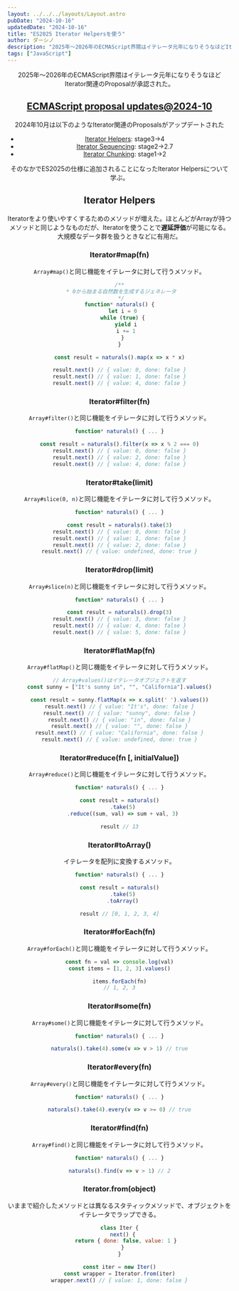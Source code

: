 ```yaml
---
layout: ../../../layouts/Layout.astro
pubDate: "2024-10-16"
updatedDate: "2024-10-16"
title: "ES2025 Iterator Helpersを使う"
author: ダーシノ
description: "2025年〜2026年のECMAScript界隈はイテレータ元年になりそうなほどIterator関連のProposalが承認された。そのなかでES2025の仕様に追加されることになったIterator Helpersについて学ぶ。"
tags: ["JavaScript"]
---
```



<Header {...frontmatter} />

2025年〜2026年のECMAScript界隈はイテレータ元年になりそうなほどIterator関連のProposalが承認された。

## [ECMAScript proposal updates@2024-10](https://ecmascript-daily.github.io/ecmascript/2024/10/12/ecmascript-proposal-update)

2024年10月は以下のようなIterator関連のProposalsがアップデートされた

- [Iterator Helpers](https://github.com/tc39/proposal-iterator-helpers): stage3→4
- [Iterator Sequencing](https://github.com/tc39/proposal-iterator-sequencing): stage2→2.7
- [Iterator Chunking](https://github.com/tc39/proposal-iterator-chunking): stage1→2


そのなかでES2025の仕様に追加されることになったIterator Helpersについて学ぶ。

## Iterator Helpers

Iteratorをより使いやすくするためのメソッドが増えた。ほとんどがArrayが持つメソッドと同じようなものだが、Iteratorを使うことで**遅延評価**が可能になる。大規模なデータ群を扱うときなどに有用だ。

### Iterator#map(fn)

`Array#map()`と同じ機能をイテレータに対して行うメソッド。

```js
/**
 * 0から始まる自然数を生成するジェネレータ
 */
function* naturals() {
  let i = 0
  while (true) {
    yield i
    i += 1
  }
}

const result = naturals().map(x => x * x)

result.next() // { value: 0, done: false }
result.next() // { value: 1, done: false }
result.next() // { value: 4, done: false }
```


### Iterator#filter(fn)

`Array#filter()`と同じ機能をイテレータに対して行うメソッド。

```js
function* naturals() { ... }

const result = naturals().filter(x => x % 2 === 0)
result.next() // { value: 0, done: false }
result.next() // { value: 2, done: false }
result.next() // { value: 4, done: false }
```

### Iterator#take(limit)

`Array#slice(0, n)`と同じ機能をイテレータに対して行うメソッド。

```js
function* naturals() { ... }

const result = naturals().take(3)
result.next() // { value: 0, done: false }
result.next() // { value: 1, done: false }
result.next() // { value: 2, done: false }
result.next() // { value: undefined, done: true }
```


### Iterator#drop(limit)

`Array#slice(n)`と同じ機能をイテレータに対して行うメソッド。

```js
function* naturals() { ... }

const result = naturals().drop(3)
result.next() // { value: 3, done: false }
result.next() // { value: 4, done: false }
result.next() // { value: 5, done: false }
```

### Iterator#flatMap(fn)

`Array#flatMap()`と同じ機能をイテレータに対して行うメソッド。

```js
// Array#values()はイテレータオブジェクトを返す
const sunny = ["It's sunny in", "", "California"].values()

const result = sunny.flatMap(x => x.split(' ').values())
result.next() // { value: "It's", done: false }
result.next() // { value: "sunny", done: false }
result.next() // { value: "in", done: false }
result.next() // { value: "", done: false }
result.next() // { value: "California", done: false }
result.next() // { value: undefined, done: true }
```

### Iterator#reduce(fn [, initialValue])

`Array#reduce()`と同じ機能をイテレータに対して行うメソッド。

```js
function* naturals() { ... }

const result = naturals()
  .take(5)
  .reduce((sum, val) => sum + val, 3)

result // 13
```

### Iterator#toArray()

イテレータを配列に変換するメソッド。

```js
function* naturals() { ... }

const result = naturals()
  .take(5)
  .toArray()

result // [0, 1, 2, 3, 4]
```

### Iterator#forEach(fn)

`Array#forEach()`と同じ機能をイテレータに対して行うメソッド。

```js
const fn = val => console.log(val)
const items = [1, 2, 3].values()

items.forEach(fn)
// 1, 2, 3
```

### Iterator#some(fn)

`Array#some()`と同じ機能をイテレータに対して行うメソッド。

```js
function* naturals() { ... }

naturals().take(4).some(v => v > 1) // true
```

### Iterator#every(fn)

`Array#every()`と同じ機能をイテレータに対して行うメソッド。

```js
function* naturals() { ... }

naturals().take(4).every(v => v >= 0) // true
```

### Iterator#find(fn)

`Array#find()`と同じ機能をイテレータに対して行うメソッド。

```js
function* naturals() { ... }

naturals().find(v => v > 1) // 2
```

### Iterator.from(object)

いままで紹介したメソッドとは異なるスタティックメソッドで、オブジェクトをイテレータでラップできる。

```js
class Iter {
  next() {
    return { done: false, value: 1 }
  }
}

const iter = new Iter()
const wrapper = Iterator.from(iter)
wrapper.next() // { value: 1, done: false }
```
